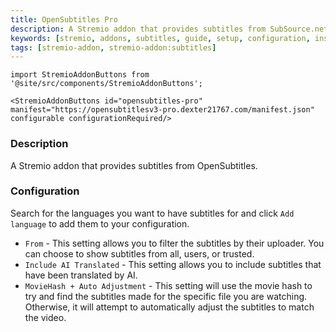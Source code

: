 ```yaml
---
title: OpenSubtitles Pro 
description: A Stremio addon that provides subtitles from SubSource.net.
keywords: [stremio, addons, subtitles, guide, setup, configuration, install, link]
tags: [stremio-addon, stremio-addon:subtitles]
---
```

```mdx-code-block
import StremioAddonButtons from '@site/src/components/StremioAddonButtons';

<StremioAddonButtons id="opensubtitles-pro" manifest="https://opensubtitlesv3-pro.dexter21767.com/manifest.json" configurable configurationRequired/> 
```

<h3>Description</h3>

A Stremio addon that provides subtitles from OpenSubtitles.

<h3>Configuration</h3>

Search for the languages you want to have subtitles for and click `Add language` to add them to your configuration. 

- `From` - This setting allows you to filter the subtitles by their uploader. You can choose to show subtitles from all, users, or trusted.
- `Include AI Translated` - This setting allows you to include subtitles that have been translated by AI.
- `MovieHash + Auto Adjustment` - This setting will use the movie hash to try and find the subtitles made for the specific file you are watching. Otherwise, it will attempt to automatically adjust the subtitles to match the video.
